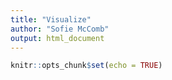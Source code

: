 ```yaml
---
title: "Visualize"
author: "Sofie McComb"
output: html_document
---
```


```r
knitr::opts_chunk$set(echo = TRUE)
```

